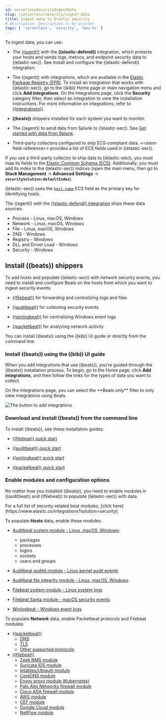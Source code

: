 ```yaml
---
id: serverlessSecurityIngestData
slug: /serverless/security/ingest-data
title: Ingest data to Elastic Security
# description: Description to be written
tags: [ 'serverless', 'security', 'how-to' ]
---
```


<div id="ingest-data"></div>

To ingest data, you can use:

* The [((agent))](((fleet-guide))/fleet-overview.html) with the **((elastic-defend))** integration, which protects
    your hosts and sends logs, metrics, and endpoint security data to ((elastic-sec)). See <DocLink id="serverlessSecurityInstallDefend">Install and configure the ((elastic-defend)) integration</DocLink>.

* The ((agent)) with integrations, which are available in the [Elastic Package Registry (EPR)](((fleet-guide))/fleet-overview.html#package-registry-intro). To install an integration that works with ((elastic-sec)), go to the ((kib)) Home page or main navigation menu and click **Add integrations**. On the Integrations page, click the **Security** category filter, then select an integration to view the installation instructions. For more information on integrations, refer to [((integrations))](((integrations-docs))).
* **((beats))** shippers installed for each system you want to monitor.
* The ((agent)) to send data from Splunk to ((elastic-sec)). See [Get started with data from Splunk](((observability-guide))/splunk-get-started.html).
* Third-party collectors configured to ship ECS-compliant data.
    \<\<siem-field-reference>> provides a list of ECS fields used in ((elastic-sec)).

<DocCallOut title="Important" color="warning">

If you use a third-party collector to ship data to ((elastic-sec)), you must
map its fields to the [Elastic Common Schema (ECS)](((ecs-ref))). Additionally,
you must add its index to the ((elastic-sec)) indices (open the main menu, then go to **Stack Management** -> **Advanced Settings** -> **`securitySolution:defaultIndex`**).

((elastic-sec)) uses the [`host.name`](((ecs-ref))/ecs-host.html) ECS field as the
primary key for identifying hosts.

</DocCallOut>

The ((agent)) with the
[((elastic-defend)) integration](https://www.elastic.co/products/endpoint-security)
ships these data sources:

* Process - Linux, macOS, Windows
* Network - Linux, macOS, Windows
* File - Linux, macOS, Windows
* DNS - Windows
* Registry - Windows
* DLL and Driver Load - Windows
* Security - Windows

<div id="install-beats"></div>

## Install ((beats)) shippers

To add hosts and populate ((elastic-sec)) with network security events, you need to install and
configure Beats on the hosts from which you want to ingest security events:

* [((filebeat))](https://www.elastic.co/products/beats/filebeat) for forwarding and
    centralizing logs and files

* [((auditbeat))](https://www.elastic.co/products/beats/auditbeat) for collecting security events
* [((winlogbeat))](https://www.elastic.co/products/beats/winlogbeat) for centralizing
    Windows event logs

* [((packetbeat))](https://www.elastic.co/products/beats/packetbeat) for analyzing
    network activity

You can install ((beats)) using the ((kib)) UI guide or directly from the command line.

### Install ((beats)) using the ((kib)) UI guide

When you add integrations that use ((beats)), you're guided through the ((beats)) installation process. To begin, go to the Home page, click **Add integrations**, and then follow the links for the types of data you want to collect.

<DocCallOut title="Tip">
On the Integrations page, you can select the **Beats only** filter to only view integrations using Beats.
</DocCallOut>

![The button to add integrations](../images/ingest-data/-getting-started-add-integrations.png)

### Download and install ((beats)) from the command line

To install ((beats)), see these installation guides:

* [((filebeat)) quick start](((filebeat-ref))/filebeat-installation-configuration.html)

* [((auditbeat)) quick start](((auditbeat-ref))/auditbeat-installation-configuration.html)

* [((winlogbeat)) quick start](((winlogbeat-ref))/winlogbeat-installation-configuration.html)

* [((packetbeat)) quick start](((packetbeat-ref))/packetbeat-installation-configuration.html)

<div id="enable-beat-modules"></div>

### Enable modules and configuration options

No matter how you installed ((beats)), you need to enable modules in ((auditbeat))
and ((filebeat)) to populate ((elastic-sec)) with data.

<DocCallOut title="Tip">
For a full list of security-related beat modules,
[click here](https://www.elastic.co/integrations?solution=security).
</DocCallOut>

To populate **Hosts** data, enable these modules:

* [Auditbeat system module  - Linux, macOS,
    Windows](((auditbeat-ref))/auditbeat-module-system.html):

    * packages
    * processes
    * logins
    * sockets
    * users and groups
* [Auditbeat auditd module - Linux kernel audit events](((auditbeat-ref))/auditbeat-module-auditd.html)
* [Auditbeat file integrity
    module - Linux, macOS, Windows](((auditbeat-ref))/auditbeat-module-file_integrity.html)

* [Filebeat system module - Linux
    system logs](((filebeat-ref))/filebeat-module-system.html)

* [Filebeat Santa module  - macOS
    security events](((filebeat-ref))/filebeat-module-santa.html)

* [Winlogbeat - Windows event logs](((winlogbeat-ref))/_winlogbeat_overview.html)

To populate **Network** data, enable Packetbeat protocols and Filebeat modules:

* [((packetbeat))](((packetbeat-ref))/packetbeat-overview.html)
    * [DNS](((packetbeat-ref))/packetbeat-dns-options.html)
    * [TLS](((packetbeat-ref))/configuration-tls.html)
    * [Other supported protocols](((packetbeat-ref))/configuration-protocols.html)
* [((filebeat))](((filebeat-ref))//filebeat-overview.html)
    * [Zeek NMS module](((filebeat-ref))/filebeat-module-zeek.html)
    * [Suricata IDS module](((filebeat-ref))/filebeat-module-suricata.html)
    * [Iptables/Ubiquiti module](((filebeat-ref))/filebeat-module-iptables.html)
    * [CoreDNS module](((filebeat-ref))/filebeat-module-coredns.html)
    * [Envoy proxy module (Kubernetes)](((filebeat-ref))/filebeat-module-envoyproxy.html)
    * [Palo Alto Networks firewall module](((filebeat-ref))/filebeat-module-panw.html)
    * [Cisco ASA firewall module](((filebeat-ref))//filebeat-module-cisco.html)
    * [AWS module](((filebeat-ref))/filebeat-module-aws.html)
    * [CEF module](((filebeat-ref))/filebeat-module-cef.html)
    * [Google Cloud module](((filebeat-ref))/filebeat-module-googlecloud.html)
    * [NetFlow module](((filebeat-ref))/filebeat-module-netflow.html)

